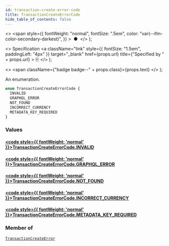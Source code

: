 ```yaml
---
id: transaction-create-error-code
title: TransactionCreateErrorCode
hide_table_of_contents: false
---
```


  <>
    <span
      style={{
        fontWeight: "normal",
        fontSize: ".5em",
        color: "var(--ifm-color-secondary-darkest)",
      }}
    >
      &nbsp;●&nbsp;
    </span>
  </>
);

  <>
    Specification
    <a
      className="link"
      style={{ fontSize: "1.5em", paddingLeft: "4px" }}
      target="\_blank"
      href={props.url}
      title={"Specified by " + props.url}
    >
      ⎘
    </a>
  </>
);

  <>
    <span className={"badge badge--" + props.class}>{props.text}</span>
  </>
);

An enumeration.

```graphql
enum TransactionCreateErrorCode {
  INVALID
  GRAPHQL_ERROR
  NOT_FOUND
  INCORRECT_CURRENCY
  METADATA_KEY_REQUIRED
}
```

### Values

#### [<code style={{ fontWeight: 'normal' }}>TransactionCreateErrorCode.<b>INVALID</b></code>](#)

>

#### [<code style={{ fontWeight: 'normal' }}>TransactionCreateErrorCode.<b>GRAPHQL_ERROR</b></code>](#)

>

#### [<code style={{ fontWeight: 'normal' }}>TransactionCreateErrorCode.<b>NOT_FOUND</b></code>](#)

>

#### [<code style={{ fontWeight: 'normal' }}>TransactionCreateErrorCode.<b>INCORRECT_CURRENCY</b></code>](#)

>

#### [<code style={{ fontWeight: 'normal' }}>TransactionCreateErrorCode.<b>METADATA_KEY_REQUIRED</b></code>](#)

>

### Member of

[`TransactionCreateError`](../../api-reference/objects/transaction-create-error) <Badge class="secondary" text="object"/>
